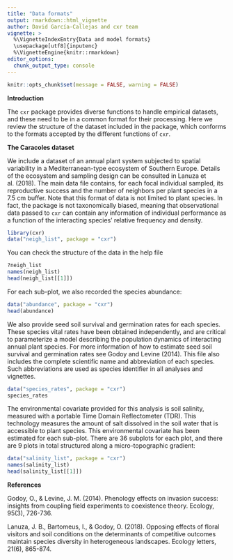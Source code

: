 ```yaml
---
title: "Data formats"
output: rmarkdown::html_vignette
author: David García-Callejas and cxr team
vignette: >
  %\VignetteIndexEntry{Data and model formats}
  \usepackage[utf8]{inputenc}
  %\VignetteEngine{knitr::rmarkdown}
editor_options: 
  chunk_output_type: console
---
```


```r
knitr::opts_chunk$set(message = FALSE, warning = FALSE)
```

**Introduction**

The `cxr` package provides diverse functions to handle empirical datasets, and these need to be in a common format for their processing. Here we review the structure of the dataset included in the package, which conforms to the formats accepted by the different functions of `cxr`. 

**The Caracoles dataset**

We include a dataset of an annual plant system subjected to spatial variability in a Mediterranean-type ecosystem of Southern Europe. Details of the ecosystem and sampling design can be consulted in Lanuza et al. (2018). The main data file contains, for each focal individual sampled, its reproductive success and the number of neighbors per plant species in a 7.5 cm buffer. Note that this format of data is not limited to plant species. In fact, the package is not taxonomically biased, meaning that observational data passed to `cxr` can contain any information of individual performance as a function of the interacting species' relative frequency and density. 

```r
library(cxr)
data("neigh_list", package = "cxr")
```

You can check the structure of the data in the help file

```r
?neigh_list
names(neigh_list)
head(neigh_list[[1]])
```

For each sub-plot, we also recorded the species abundance:

```r
data("abundance", package = "cxr")
head(abundance)
```

We also provide seed soil survival and germination rates for each species. These species vital rates have been obtained independently, and are critical to parameterize a model describing the population dynamics of interacting annual plant species. For more information of how to estimate seed soil survival and germination rates see Godoy and Levine (2014). This file also includes the complete scientific name and abbreviation of each species. Such abbreviations are used as species identifier in all analyses and vignettes.

```r
data("species_rates", package = "cxr")
species_rates 
```

The environmental covariate provided for this analysis is soil salinity, measured with a portable Time Domain Reflectometer (TDR). This technology measures the amount of salt dissolved in the soil water that is accessible to plant species. This environmental covariate has been estimated for each sub-plot. There are 36 subplots for each plot, and there are 9 plots in total structured along a micro-topographic gradient: 

```r
data("salinity_list", package = "cxr")
names(salinity_list)
head(salinity_list[[1]])
```

**References**

Godoy, O., & Levine, J. M. (2014). Phenology effects on invasion success: insights from coupling field experiments to coexistence theory. Ecology, 95(3), 726-736.

Lanuza, J. B., Bartomeus, I., & Godoy, O. (2018). Opposing effects of floral visitors and soil conditions on the determinants of competitive outcomes maintain species diversity in heterogeneous landscapes. Ecology letters, 21(6), 865-874.
